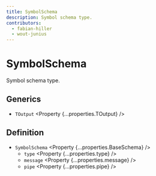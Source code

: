 ```yaml
---
title: SymbolSchema
description: Symbol schema type.
contributors:
  - fabian-hiller
  - wout-junius
---
```



# SymbolSchema

Symbol schema type.

## Generics

- `TOutput` <Property {...properties.TOutput} />

## Definition

- `SymbolSchema` <Property {...properties.BaseSchema} />
  - `type` <Property {...properties.type} />
  - `message` <Property {...properties.message} />
  - `pipe` <Property {...properties.pipe} />
